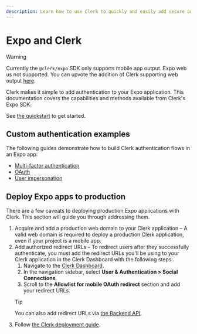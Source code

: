 ```yaml
---
description: Learn how to use Clerk to quickly and easily add secure authentication and user management to your Expo application.
---
```


# Expo and Clerk

> [!WARNING]
> Currently the `@clerk/expo` SDK only supports mobile app output. Expo web us not supported. You can upvote the addition of Clerk supporting web output [here](https://feedback.clerk.com/roadmap/fb56a8db-763a-4e0d-a4b2-f8a453be195c).

Clerk makes it simple to add authentication to your Expo application. This documentation covers the capabilities and methods available from Clerk's Expo SDK.

See [the quickstart](/docs/quickstarts/expo) to get started.

## Custom authentication examples

The following guides demonstrate how to build Clerk authentication flows in an Expo app:

- [Multi-factor authentication](/docs/references/expo/expo-mfa)
- [OAuth](/docs/references/expo/expo-oauth)
- [User impersonation](/docs/references/expo/expo-impersonation)

## Deploy Expo apps to production

There are a few caveats to deploying production Expo applications with Clerk. This section will guide you through addressing them.

1. Acquire and add a production web domain to your Clerk application – A valid web domain is required to deploy a production Clerk application, even if your project is a mobile app.
1. Add authorized redirect URLs – To redirect users after they successfully authenticate, you must add the redirect URLs you'll be using to your Clerk application in the Clerk Dashboard with the following steps:
    1. Navigate to the [Clerk Dashboard](https://dashboard.clerk.com/last-active?path=user-authentication/social-connections).
    2. In the navigation sidebar, select **User & Authentication > Social Connections**.
    3. Scroll to the **Allowlist for mobile OAuth redirect** section and add your redirect URLs.
    > [!TIP]
    > You can also add redirect URLs via [the Backend API](/docs/reference/backend-api/tag/Redirect-URLs#operation/CreateRedirectURL).
1. Follow [the Clerk deployment guide](/docs/deployments/overview).
